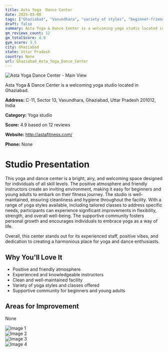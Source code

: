 ```yaml
---
title: Asta Yoga  Dance Center
date: 2025-03-08
tags: ["Ghaziabad", "Vasundhara", "variety of styles", "beginner-friendly", "cleanliness", "friendly atmosphere", "Ghaziabad"]  
draft: false
summary: Asta Yoga & Dance Center is a welcoming yoga studio located in Ghaziabad.
gm_reviews_count: 12
gm_totalScore: 4.9
gym_score: 3.5
city: Ghaziabad
state: Uttar Pradesh
country: None
url: Ghaziabad_Asta_Yoga_Dance_Center
---
```


<div className="aspect-[16/9] relative my-8">
  <img 
    src="https://lh5.googleusercontent.com/p/AF1QipMCGw-tV1FvQsqfrjNgJxylgSZOYb-Tylty259Z=w1920-h1080-k-no"
    alt="Asta Yoga  Dance Center - Main View"
    className="object-cover absolute inset-0 w-full h-full rounded-lg"
  />
</div>

Asta Yoga & Dance Center is a welcoming yoga studio located in Ghaziabad.

**Address:** C-11, Sector 13, Vasundhara, Ghaziabad, Uttar Pradesh 201012, India

**Category:** Yoga studio

**Score:** 4.9 based on 12 reviews

**Website:** http://astafitness.com/

**Phone:** None

# Studio Presentation

This yoga and dance center is a bright, airy, and welcoming space designed for individuals of all skill levels. The positive atmosphere and friendly instructors create an inviting environment, making it easy for beginners and young adults to embark on their fitness journey. The studio is well-maintained, ensuring cleanliness and hygiene throughout the facility. With a range of yoga styles available, including tailored classes to address specific needs, participants can experience significant improvements in flexibility, strength, and overall well-being. The supportive community fosters personal growth and encourages individuals to embrace yoga as a way of life.

Overall, this center stands out for its experienced staff, positive vibes, and dedication to creating a harmonious place for yoga and dance enthusiasts.

## Why You'll Love It

- Positive and friendly atmosphere
- Experienced and knowledgeable instructors
- Clean and well-maintained facility
- Variety of yoga styles and classes offered
- Supportive community for beginners and young adults

## Areas for Improvement

None

<div className="grid grid-cols-1 xl:grid-cols-2 gap-4 my-8">
<div className="aspect-[4/3] relative"><img src="https://lh3.googleusercontent.com/p/AF1QipN18DMLDhquLtTajiPLXMr8dPLaBZltqX-P_JJG=w1920-h1080-k-no" alt="Image 1" className="object-cover absolute inset-0 w-full h-full rounded-lg" /></div>
<div className="aspect-[4/3] relative"><img src="https://lh5.googleusercontent.com/p/AF1QipPPkRjpIIX-Y2rYyOOZfHftZ6lxTmNwWM-v92nC=w1920-h1080-k-no" alt="Image 2" className="object-cover absolute inset-0 w-full h-full rounded-lg" /></div>
<div className="aspect-[4/3] relative"><img src="https://lh5.googleusercontent.com/p/AF1QipP6e3Rx5xjW3EtQsKcwM4NSMc2tPm3rqRm-QmnZ=w1920-h1080-k-no" alt="Image 3" className="object-cover absolute inset-0 w-full h-full rounded-lg" /></div>
<div className="aspect-[4/3] relative"><img src="https://lh5.googleusercontent.com/p/AF1QipMi04Rt7lCVWme9LG6HOKaq3bZ-QnsbtAb79jVW=w1920-h1080-k-no" alt="Image 4" className="object-cover absolute inset-0 w-full h-full rounded-lg" /></div>
</div>